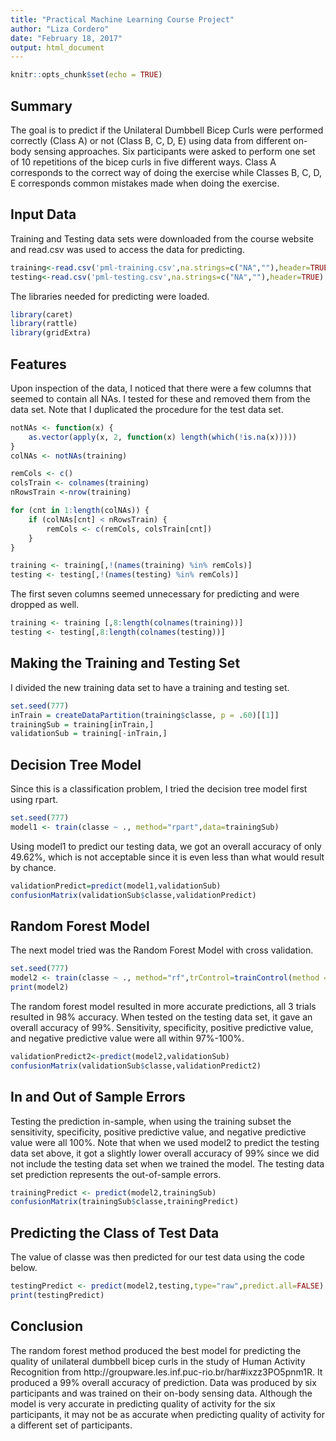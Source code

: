 ```yaml
---
title: "Practical Machine Learning Course Project"
author: "Liza Cordero"
date: "February 18, 2017"
output: html_document
---
```


```r
knitr::opts_chunk$set(echo = TRUE)
```
## Summary

The goal is to predict if the Unilateral Dumbbell Bicep Curls were performed correctly (Class A) or not (Class B, C, D, E) using data from different on-body sensing approaches. Six participants were asked to perform one set of 10 repetitions of the bicep curls in five different ways.  Class A corresponds to the correct way of doing the exercise while Classes B, C, D, E corresponds common mistakes made when doing the exercise.

## Input Data

Training and Testing data sets were downloaded from the course website and read.csv was used to access the data for predicting.

```r
training<-read.csv('pml-training.csv',na.strings=c("NA",""),header=TRUE)
testing<-read.csv('pml-testing.csv',na.strings=c("NA",""),header=TRUE)
```

The libraries needed for predicting were loaded.

```r
library(caret)
library(rattle)
library(gridExtra)
```

## Features

Upon inspection of the data, I noticed that there were a few columns that seemed to contain all NAs.  I tested for these and removed them from the data set. Note that I duplicated the procedure for the test data set.

```r
notNAs <- function(x) {
    as.vector(apply(x, 2, function(x) length(which(!is.na(x)))))
}
colNAs <- notNAs(training)

remCols <- c()
colsTrain <- colnames(training)
nRowsTrain <-nrow(training)

for (cnt in 1:length(colNAs)) {
    if (colNAs[cnt] < nRowsTrain) {
        remCols <- c(remCols, colsTrain[cnt])
    }
}

training <- training[,!(names(training) %in% remCols)]
testing <- testing[,!(names(testing) %in% remCols)]

```

The first seven columns seemed unnecessary for predicting and were dropped as well.

``` r
training <- training [,8:length(colnames(training))]
testing <- testing[,8:length(colnames(testing))]
```

## Making the Training and Testing Set

I divided the new training data set to have a training and testing set.

``` r
set.seed(777)
inTrain = createDataPartition(training$classe, p = .60)[[1]]
trainingSub = training[inTrain,]
validationSub = training[-inTrain,]
```

## Decision Tree Model

Since this is a classification problem, I tried the decision tree model first using rpart.

``` r
set.seed(777)
model1 <- train(classe ~ ., method="rpart",data=trainingSub)
```

Using model1 to predict our testing data, we got an overall accuracy of only 49.62%, which is not acceptable since it is even less than what would result by chance.

```r
validationPredict=predict(model1,validationSub)
confusionMatrix(validationSub$classe,validationPredict)
```

## Random Forest Model

The next model tried was the Random Forest Model with cross validation.

```r
set.seed(777)
model2 <- train(classe ~ ., method="rf",trControl=trainControl(method = "cv", number = 3), data=trainingSub)
print(model2)
```

The random forest model resulted in more accurate predictions, all 3 trials resulted in 98% accuracy. When tested on the testing data set, it gave an overall accuracy of 99%. Sensitivity, specificity, positive predictive value, and negative predictive value were all within 97%-100%. 

```r
validationPredict2<-predict(model2,validationSub)
confusionMatrix(validationSub$classe,validationPredict2)
```

## In and Out of Sample Errors

Testing the prediction in-sample, when using the training subset the sensitivity, specificity, positive predictive value, and negative predictive value were all 100%.  Note that when we used model2 to predict the testing data set above, it got a slightly lower overall accuracy of 99% since we did not include the testing data set when we trained the model.  The testing data set prediction represents the out-of-sample errors.

```r
trainingPredict <- predict(model2,trainingSub)
confusionMatrix(trainingSub$classe,trainingPredict)
```

## Predicting the Class of Test Data

The value of classe was then predicted for our test data using the code below.

```r
testingPredict <- predict(model2,testing,type="raw",predict.all=FALSE)
print(testingPredict)
```

## Conclusion

The random forest method produced the best model for predicting the quality of unilateral dumbbell bicep curls in the study of Human Activity Recognition from http://groupware.les.inf.puc-rio.br/har#ixzz3PO5pnm1R.  It produced a 99% overall accuracy of prediction.  Data was produced by six participants and was trained on their on-body sensing data.  Although the model is very accurate in predicting quality of activity for the six participants, it may not be as accurate when predicting quality of activity for a different set of participants.
